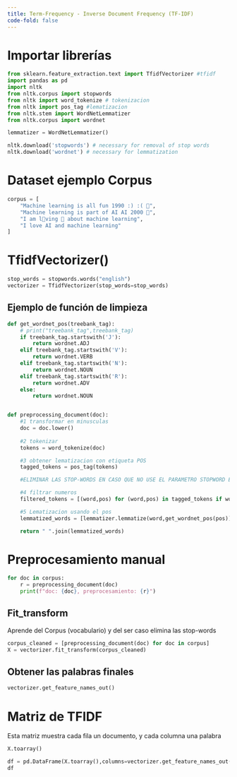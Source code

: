 ```yaml
---
title: Term-Frequency - Inverse Document Frequency (TF-IDF)
code-fold: false
---
```




# Importar librerías

```python
from sklearn.feature_extraction.text import TfidfVectorizer #tfidf
import pandas as pd
import nltk
from nltk.corpus import stopwords
from nltk import word_tokenize # tokenizacion
from nltk import pos_tag #lematizacion
from nltk.stem import WordNetLemmatizer
from nltk.corpus import wordnet

lemmatizer = WordNetLemmatizer()

nltk.download('stopwords') # necessary for removal of stop words
nltk.download('wordnet') # necessary for lemmatization
```


# Dataset ejemplo Corpus

```python
corpus = [
    "Machine learning is all fun 1990 :) :( 🙁",
    "Machine learning is part of AI AI 2000 🙁",
    "I am l🙁ving 🙁 about machine learning",
    "I love AI and machine learning"
]
```

# TfidfVectorizer()

```python

stop_words = stopwords.words("english")
vectorizer = TfidfVectorizer(stop_words=stop_words)
```


## Ejemplo de función de limpieza

```python


def get_wordnet_pos(treebank_tag):
    # print("treebank_tag",treebank_tag)
    if treebank_tag.startswith('J'):
        return wordnet.ADJ
    elif treebank_tag.startswith('V'):
        return wordnet.VERB
    elif treebank_tag.startswith('N'):
        return wordnet.NOUN
    elif treebank_tag.startswith('R'):
        return wordnet.ADV
    else:
        return wordnet.NOUN 


def preprocessing_document(doc):
    #1 transformar en minusculas
    doc = doc.lower()
    
    #2 tokenizar
    tokens = word_tokenize(doc)

    #3 obtener lematizacion con etiqueta POS
    tagged_tokens = pos_tag(tokens)

    #ELIMINAR LAS STOP-WORDS EN CASO QUE NO USE EL PARAMETRO STOPWORD EN LA VECTORIZACION

    #4 filtrar numeros
    filtered_tokens = [(word,pos) for (word,pos) in tagged_tokens if word.isalpha()]

    #5 Lematizacion usando el pos
    lemmatized_words = [lemmatizer.lemmatize(word,get_wordnet_pos(pos)) for word, pos in filtered_tokens]

    return " ".join(lemmatized_words)

```

# Preprocesamiento manual

```python
for doc in corpus:
    r = preprocessing_document(doc)
    print(f"doc: {doc}, preprocesamiento: {r}")
```


## Fit_transform
Aprende del Corpus (vocabulario) y del ser caso elimina las stop-words


```python
corpus_cleaned = [preprocessing_document(doc) for doc in corpus]
X = vectorizer.fit_transform(corpus_cleaned)
```

## Obtener las palabras finales

```python
vectorizer.get_feature_names_out()
```

# Matriz de TFIDF
Esta matriz muestra cada fila un documento, y cada columna una palabra


```python
X.toarray()
```

```python


df = pd.DataFrame(X.toarray(),columns=vectorizer.get_feature_names_out())
df
```